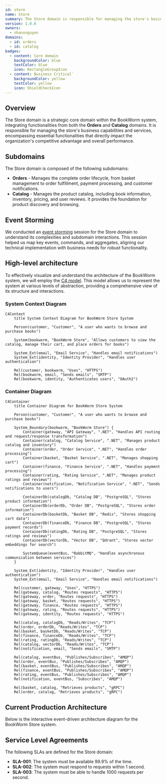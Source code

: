 ```yaml
---
id: store
name: Store
summary: The Store domain is responsible for managing the store's business capabilities and services
version: 1.0.0
owners:
  - nhanxnguyen
domains:
  - id: orders
  - id: catalog
badges:
  - content: Core domain
    backgroundColor: blue
    textColor: blue
    icon: RectangleGroupIcon
  - content: Business Critical`
    backgroundColor: yellow
    textColor: yellow
    icon: ShieldCheckIcon
---
```


<Tiles>
  <Tile
    icon="UserGroupIcon"
    href="/docs/users/nhanxnguyen"
    title="Contact the author"
    description="Any questions? Feel free to contact the owners"
  />
  <Tile
    icon="RectangleGroupIcon"
    href={`/visualiser/domains/${frontmatter.id}/${frontmatter.version}`}
    title="Domain Architecture"
    description="Explore our domain structure and service interactions"
  />
</Tiles>

## Overview

The Store domain is a strategic core domain within the BookWorm system, integrating functionalities from both the **Orders** and **Catalog** domains. It is responsible for managing the store's business capabilities and services, encompassing essential functionalities that directly impact the organization's competitive advantage and overall performance.

## Subdomains

The Store domain is composed of the following subdomains:

- **Orders** - Manages the complete order lifecycle, from basket management to order fulfillment, payment processing, and customer notifications.
- **Catalog** - Manages the product catalog, including book information, inventory, pricing, and user reviews. It provides the foundation for product discovery and browsing.

## Event Storming

We conducted an [event storming](https://www.eventstorming.com/) session for the Store domain to understand its complexities and subdomain interactions. This session helped us map key events, commands, and aggregates, aligning our technical implementation with business needs for robust functionality.

<Miro boardId="uXjVIG4lIr0=/" moveToWidget="3458764623724644744" edit={false} />

## High-level architecture

To effectively visualize and understand the architecture of the BookWorm system, we will employ the [C4 model](https://c4model.com/). This model allows us to represent the system at various levels of abstraction, providing a comprehensive view of its structure and interactions.

### System Context Diagram

```mermaid
C4Context
    title System Context Diagram for BookWorm Store System

    Person(customer, "Customer", "A user who wants to browse and purchase books")

    System(bookworm, "BookWorm Store", "Allows customers to view the catalog, manage their cart, and place orders for books")

    System_Ext(email, "Email Service", "Handles email notifications")
    System_Ext(identity, "Identity Provider", "Handles user authentication")

    Rel(customer, bookworm, "Uses", "HTTPS")
    Rel(bookworm, email, "Sends emails", "SMTP")
    Rel(bookworm, identity, "Authenticates users", "OAuth2")
```

### Container Diagram

```mermaid
C4Container
    title Container Diagram for BookWorm Store System

    Person(customer, "Customer", "A user who wants to browse and purchase books")

    System_Boundary(bookworm, "BookWorm Store") {
        Container(gateway, "API Gateway", ".NET", "Handles API routing and request/response transformation")
        Container(catalog, "Catalog Service", ".NET", "Manages product catalog and inventory")
        Container(order, "Order Service", ".NET", "Handles order processing")
        Container(basket, "Basket Service", ".NET", "Manages shopping cart")
        Container(finance, "Finance Service", ".NET", "Handles payment processing")
        Container(rating, "Rating Service", ".NET", "Manages product ratings and reviews")
        Container(notification, "Notification Service", ".NET", "Sends notifications to users")

        ContainerDb(catalogDb, "Catalog DB", "PostgreSQL", "Stores product information")
        ContainerDb(orderDb, "Order DB", "PostgreSQL", "Stores order information")
        ContainerDb(basketDb, "Basket DB", "Redis", "Stores shopping cart data")
        ContainerDb(financeDb, "Finance DB", "PostgreSQL", "Stores payment records")
        ContainerDb(ratingDb, "Rating DB", "PostgreSQL", "Stores ratings and reviews")
        ContainerDb(vectorDb, "Vector DB", "Qdrant", "Stores vector embeddings for search")

        SystemQueue(eventBus, "RabbitMQ", "Handles asynchronous communication between services")
    }

    System_Ext(identity, "Identity Provider", "Handles user authentication")
    System_Ext(email, "Email Service", "Handles email notifications")

    Rel(customer, gateway, "Uses", "HTTPS")
    Rel(gateway, catalog, "Routes requests", "HTTPS")
    Rel(gateway, order, "Routes requests", "HTTPS")
    Rel(gateway, basket, "Routes requests", "HTTPS")
    Rel(gateway, finance, "Routes requests", "HTTPS")
    Rel(gateway, rating, "Routes requests", "HTTPS")
    Rel(gateway, identity, "Routes requests", "HTTPS")

    Rel(catalog, catalogDb, "Reads/Writes", "TCP")
    Rel(order, orderDb, "Reads/Writes", "TCP")
    Rel(basket, basketDb, "Reads/Writes", "TCP")
    Rel(finance, financeDb, "Reads/Writes", "TCP")
    Rel(rating, ratingDb, "Reads/Writes", "TCP")
    Rel(catalog, vectorDb, "Reads/Writes", "TCP")
    Rel(notification, email, "Sends emails", "SMTP")

    Rel(catalog, eventBus, "Publishes/Subscribes", "AMQP")
    Rel(order, eventBus, "Publishes/Subscribes", "AMQP")
    Rel(basket, eventBus, "Publishes/Subscribes", "AMQP")
    Rel(finance, eventBus, "Publishes/Subscribes", "AMQP")
    Rel(rating, eventBus, "Publishes/Subscribes", "AMQP")
    Rel(notification, eventBus, "Subscribes", "AMQP")

    Rel(basket, catalog, "Retrieves products", "gRPC")
    Rel(order, catalog, "Retrieves products", "gRPC")
```

## Current Production Architecture

Below is the interactive event-driven architecture diagram for the BookWorm Store system.

<NodeGraph />

## Service Level Agreements

The following SLAs are defined for the Store domain:

- **SLA-001**: The system must be available 99.9% of the time.
- **SLA-002**: The system must respond to requests within 1 second.
- **SLA-003**: The system must be able to handle 1000 requests per second.
